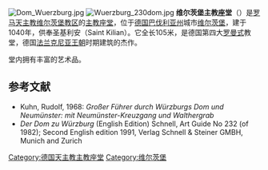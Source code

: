 [[Image:Dom_Wuerzburg.jpg|thumb]]
[[File:Wuerzburg_230dom.jpg|right]]
'''维尔茨堡主教座堂'''（{{lang-de|Würzburger Dom}}）是[[罗马天主教|罗马天主教]][[天主教维尔茨堡教区|维尔茨堡教区]]的[[主教座堂|主教座堂]]，位于[[德国|德国]][[巴伐利亚州|巴伐利亚州]]城市[[维尔茨堡|维尔茨堡]]，建于1040年，供奉圣基利安（Saint Kilian）。它全长105米，是德国第四大[[罗曼式建筑|罗曼式]]教堂，德国[[法兰克尼亚王朝|法兰克尼亚王朝]]时期建筑的杰作。

堂内拥有丰富的艺术品。

==参考文献==
{{reflist}}
* Kuhn, Rudolf, 1968: ''Großer Führer durch Würzburgs Dom und Neumünster: mit Neumünster-Kreuzgang und Walthergrab''
* ''Der Dom zu Würzburg'' (English Edition) Schnell, Art Guide No 232 (of 1982); Second English edition 1991, Verlag Schnell & Steiner GMBH, Munich and Zurich

{{Commonscat|St. Kilian's Cathedral (Würzburg)}}

{{coord|49.7933777778|N|9.93239722222|E|source:dewiki_region:DE-BY_scale:1000_type:landmark|format=dms|display=title}}

{{DEFAULTSORT:Wurzburg Cathedral}}
[[Category:德国天主教主教座堂|Category:德国天主教主教座堂]]
[[Category:维尔茨堡|Category:维尔茨堡]]